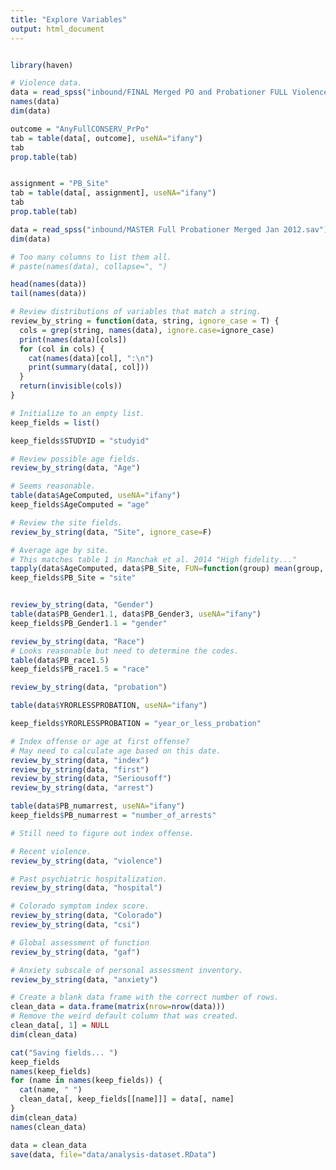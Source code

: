 ```yaml
---
title: "Explore Variables"
output: html_document
---
```


```r
```

```r
library(haven)

# Violence data.
data = read_spss("inbound/FINAL Merged PO and Probationer FULL Violence File_Aug 2014.sav")
names(data)
dim(data)

outcome = "AnyFullCONSERV_PrPo"
tab = table(data[, outcome], useNA="ifany")
tab
prop.table(tab)


assignment = "PB_Site"
tab = table(data[, assignment], useNA="ifany")
tab
prop.table(tab)

data = read_spss("inbound/MASTER Full Probationer Merged Jan 2012.sav")
dim(data)

# Too many columns to list them all.
# paste(names(data), collapse=", ")

head(names(data))
tail(names(data))

# Review distributions of variables that match a string.
review_by_string = function(data, string, ignore_case = T) {
  cols = grep(string, names(data), ignore.case=ignore_case)
  print(names(data)[cols])
  for (col in cols) {
    cat(names(data)[col], ":\n")
    print(summary(data[, col]))
  }
  return(invisible(cols))
}

# Initialize to an empty list.
keep_fields = list()

keep_fields$STUDYID = "studyid"

# Review possible age fields.
review_by_string(data, "Age")

# Seems reasonable.
table(data$AgeComputed, useNA="ifany")
keep_fields$AgeComputed = "age"

# Review the site fields.
review_by_string(data, "Site", ignore_case=F)

# Average age by site.
# This matches table 1 in Manchak et al. 2014 "High fidelity..."
tapply(data$AgeComputed, data$PB_Site, FUN=function(group) mean(group, na.rm=T))
keep_fields$PB_Site = "site"


review_by_string(data, "Gender")
table(data$PB_Gender1.1, data$PB_Gender3, useNA="ifany")
keep_fields$PB_Gender1.1 = "gender"

review_by_string(data, "Race")
# Looks reasonable but need to determine the codes.
table(data$PB_race1.5)
keep_fields$PB_race1.5 = "race"

review_by_string(data, "probation")

table(data$YRORLESSPROBATION, useNA="ifany")

keep_fields$YRORLESSPROBATION = "year_or_less_probation"

# Index offense or age at first offense?
# May need to calculate age based on this date.
review_by_string(data, "index")
review_by_string(data, "first")
review_by_string(data, "Seriousoff")
review_by_string(data, "arrest")

table(data$PB_numarrest, useNA="ifany")
keep_fields$PB_numarrest = "number_of_arrests"

# Still need to figure out index offense.

# Recent violence.
review_by_string(data, "violence")

# Past psychiatric hospitalization.
review_by_string(data, "hospital")

# Colorado symptom index score.
review_by_string(data, "Colorado")
review_by_string(data, "csi")

# Global assessment of function
review_by_string(data, "gaf")

# Anxiety subscale of personal assessment inventory.
review_by_string(data, "anxiety")

# Create a blank data frame with the correct number of rows.
clean_data = data.frame(matrix(nrow=nrow(data)))
# Remove the weird default column that was created.
clean_data[, 1] = NULL
dim(clean_data)

cat("Saving fields... ")
keep_fields
names(keep_fields)
for (name in names(keep_fields)) {
  cat(name, " ")
  clean_data[, keep_fields[[name]]] = data[, name]
}
dim(clean_data)
names(clean_data)

data = clean_data
save(data, file="data/analysis-dataset.RData")

```